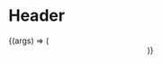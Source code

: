 

<Meta title="Organisms | Header" component={Header} />

# Header

<Preview>
  <Story
    name="Basic"
    args={{
      links: [
        { name: 'Home', link: '/' },
        { name: 'Blog', link: '/blog' },
        { name: 'Tags', link: '/tags' },
        { name: 'Uses', link: '/uses' },
      ],
    }}
  >
    {(args) => (
      <ThemeContextProvider>
        <Header {...args} />
      </ThemeContextProvider>
    )}
  </Story>
</Preview>

<Props story="Basic" />
